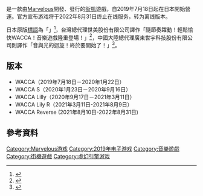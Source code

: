 {{Distinguish|瓦卡 (埃塞俄比亞)}}

{{NoteTA
|G1 = Games
|1 = zh-tw:華卡音舞; zh-hk:華卡音舞; zh-cn:华卡音舞;
|2 = zh-tw:機台; zh-hk:街機; zh-cn:街机;
}}
{{Infobox VG
| title = WACCA 華卡音舞
| original = 
| japanese = 
| english = 
| image = 
| caption = 
| official = 
| common = 
| genre = [[音樂遊戲|音樂遊戲]]
| platforms = [[街机|街机]]
| developer = [[Marvelous|Marvelous]]
| publisher = {{vgr|JP|Marvelous|TW|SUME世美|CN|世宇科技}}
| director = 
| producer = 橫山達也<ref>{{Cite web|url = https://game.watch.impress.co.jp/docs/kikaku/1192098.html|script-title = ja : HARDCORE TANO*Cのメンバーも駆けつけ200人以上の体験希望者が集まる！AC用リズムゲーム「WACCA」先行無料体験会レポート|author = DENPA IS CRAZY|date = 2019-06-24|work = GAME Watch|publisher = Impress Watch|language = ja|accessdate = 2021-02-27|quote = {{lang|ja|本作のプロデューサーである横山達也氏}}|archive-date = 2020-11-29|archive-url = https://web.archive.org/web/20201129173950/https://game.watch.impress.co.jp/docs/kikaku/1192098.html}}</ref>
| designer = 
| writer = 
| programmer = 
| composer = 
| artist = 
| series = 
| engine = [[虚幻引擎#虚幻引擎4|虛幻引擎4]]
| modes = [[单人电子游戏|單人]]
| released = {{vgr|JP|2019年7月18日|TW|2019年12月18日<ref name="tw_fb_post" />|CN|2020年7月3日<ref>{{Sinaweibo post|user = 7368169390|id = J9vnq8BEK|title = 大家好，我是伊莉莎白，好久不見吶，還記得年初我們之間的上市約定嗎？ 2020年夏，我們如約而至，2020年7月，「華卡音舞」正式上市！|name = WACCA華卡音舞|date = 2020-07-03|accessdate = 2021-02-27|language = zh-cn}}</ref>}}
| onlinegame = yes
| shutdown = 
| cabinet = 直立
| arcade system = {{link-ja|ALLS (街機遊戲基板)|ALLS (アーケードゲーム基板)|ALLS HX}}
| cpu = 
| sound = 
| display = 
}}

{{vgname|WACCA 華卡音舞|ja=WACCA}}是一款由[[Marvelous|Marvelous]]開發、發行的[[街机|街机]]遊戲，自2019年7月18日起在日本開始營運。官方宣布游戏将于2022年8月31日终止在线服务，转为离线版本。

日本原版[[廣告標語|標語]]為「{{lang|ja|音と光が旋回する！ワッカで遊ぶタノシー！リズムゲーム登場！}}」<ref>{{Cite web|url = https://wacca.marv.jp/|script-title = ja : WACCA公式Webサイト|publisher = Marvelous|language = ja|archive-url = https://web.archive.org/web/20191103181627/https://wacca.marv.jp/|archive-date = 2019-11-03|accessdate = 2021-02-27|dead-url = yes}}</ref>，台灣總代理世美股份有限公司譯作「隨節奏躍動！輕鬆愉快WACCA！音樂遊戲隆重登場！」<ref name="tw_fb_post">{{Facebook post|user = JubeatinTW|id = 2849506335106271|title = WACCA稼動公告|name = 世美粉絲團|date = 2019-12-16|accessdate = 2021-02-27|language = zh-tw}}</ref>，中國大陸總代理廣東世宇科技股份有限公司則譯作「音與光的迴旋！終於要開始了！」<ref>{{Cite web|url = https://www.shiyushop.cn/index.php/Home/Goods/goodsInfo/id/24692.html|title = 華卡音舞|work = 世宇商城|publisher = 廣東世宇科技股份有限公司|language = zh-cn|accessdate = 2021-02-27}}</ref>。

== 版本 ==
* WACCA（2019年7月18日－2020年1月22日）
* WACCA S（2020年1月23日－2020年9月16日）
* WACCA Lilly（2020年9月17日－2021年3月11日）
* WACCA Lily R（2021年3月11日-2021年8月9日）
* WACCA Reverse (2021年8月10日-2022年8月31日)

== 參考資料 ==
{{Reflist}}

{{DEFAULTSORT:Wacca}}
[[Category:Marvelous游戏|Category:Marvelous游戏]]
[[Category:2019年电子游戏|Category:2019年电子游戏]]
[[Category:音樂遊戲|Category:音樂遊戲]]
[[Category:街機遊戲|Category:街機遊戲]]
[[Category:虚幻引擎游戏|Category:虚幻引擎游戏]]

{{arcade-stub}}
{{music-videogame-stub}}